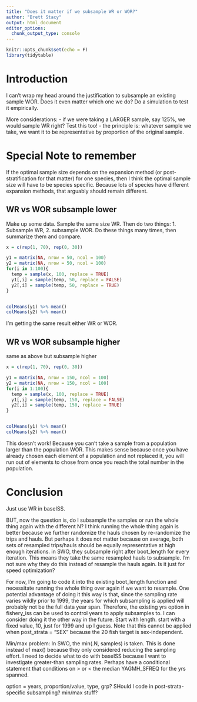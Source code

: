 ```yaml
---
title: "Does it matter if we subsample WR or WOR?"
author: "Brett Stacy"
output: html_document
editor_options: 
  chunk_output_type: console
---
```


```r
knitr::opts_chunk$set(echo = F)
library(tidytable)
```



# Introduction
I can't wrap my head around the justification to subsample an existing sample WOR. Does it even matter which one we do? Do a simulation to test it empirically. 

More considerations:
  - if we were taking a LARGER sample, say 125%, we would sample WR right? Test this too!
  - the principle is: whatever sample we take, we want it to be representative by proportion of the original sample. 
  
# Special Note to remember
If the optimal sample size depends on the expansion method (or post-stratification for that matter) for one species, then I think the optimal sample size will have to be species specific. Because lots of species have different expansion methods, that arguably should remain different. 
  
  
  
  
  
  
## WR vs WOR subsample lower
Make up some data. Sample the same size WR. Then do two things: 1. Subsample WR, 2. subsample WOR. Do these things many times, then summarize them and compare.
  
```r

x = c(rep(1, 70), rep(0, 30))

y1 = matrix(NA, nrow = 50, ncol = 100)
y2 = matrix(NA, nrow = 50, ncol = 100)
for(i in 1:100){
  temp = sample(x, 100, replace = TRUE)
  y1[,i] = sample(temp, 50, replace = FALSE)
  y2[,i] = sample(temp, 50, replace = TRUE)
}


colMeans(y1) %>% mean()
colMeans(y2) %>% mean()


```
  I'm getting the same result either WR or WOR.  
  
## WR vs WOR subsample higher
same as above but subsample higher
  
```r

x = c(rep(1, 70), rep(0, 30))

y1 = matrix(NA, nrow = 150, ncol = 100)
y2 = matrix(NA, nrow = 150, ncol = 100)
for(i in 1:100){
  temp = sample(x, 100, replace = TRUE)
  y1[,i] = sample(temp, 150, replace = FALSE)
  y2[,i] = sample(temp, 150, replace = TRUE)
}


colMeans(y1) %>% mean()
colMeans(y2) %>% mean()


```
This doesn't work! Because you can't take a sample from a population larger than the population WOR. This makes sense because once you have already chosen each element of a population and not replaced it, you will run out of elements to chose from once you reach the total number in the population. 

# Conclusion
Just use WR in baseISS. 

BUT, now the question is, do I subsample the samples or run the whole thing again with the different N? I think running the whole thing again is better because we further randomize the hauls chosen by re-randomize the trips and hauls. But perhaps it does not matter because on average, both sets of resampled trips/hauls should be equally representative at high enough iterations. in SWO, they subsample right after boot_length for every iteration. This means they take the same resampled hauls to subsample. I'm not sure why they do this instead of resample the hauls again. Is it just for speed optimization? 

For now, I'm going to code it into the existing boot_length function and necessitate running the whole thing over again if we want to resample. One potential advantage of doing it this way is that, since the sampling rate varies wildly prior to 1999, the years for which subsampling is applied will probably not be the full data year span. Therefore, the existing yrs option in fishery_iss can be used to control years to apply subsamples to. I can consider doing it the other way in the future. Start with length. start with a fixed value, 10, just for 1999 and up I guess. Note that this cannot be applied when post_strata = "SEX" because the 20 fish target is sex-independent. 

Min/max problem: In SWO, the min(.N, samples) is taken. This is done instead of max() because they only considered reducing the sampling effort. I need to decide what to do with baseISS because I want to investigate greater-than sampling rates. Perhaps have a conditional statement that conditions on > or < the median YAGMH_SFREQ for the yrs spanned. 


option = years, proportion/value, type, grp? SHould I code in post-strata-specific subsampling? min/max stuff?
  
  























